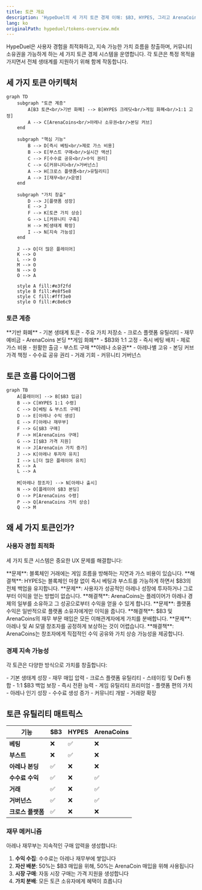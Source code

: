 ```yaml
---
title: 토큰 개요
description: 'HypeDuel의 세 가지 토큰 경제 이해: $B3, HYPES, 그리고 ArenaCoins'
lang: ko
originalPath: hypeduel/tokens-overview.mdx
---
```

HypeDuel은 사용자 경험을 최적화하고, 지속 가능한 가치 흐름을 창출하며, 커뮤니티 소유권을 가능하게 하는 세 가지 토큰 경제 시스템을 운영합니다. 각 토큰은 특정 목적을 가지면서 전체 생태계를 지원하기 위해 함께 작동합니다.

## 세 가지 토큰 아키텍처

```mermaid
graph TD
    subgraph "토큰 계층"
        A[B3 토큰<br/>기반 화폐] --> B[HYPES 크레딧<br/>게임 화폐<br/>1:1 고정]
        A --> C[ArenaCoins<br/>아레나 소유권<br/>본딩 커브]
    end

    subgraph "핵심 기능"
        B --> D[즉시 베팅<br/>제로 가스 비용]
        B --> E[부스트 구매<br/>실시간 액션]
        C --> F[수수료 공유<br/>수익 권리]
        C --> G[커뮤니티<br/>거버넌스]
        A --> H[크로스 플랫폼<br/>유틸리티]
        A --> I[재무<br/>운영]
    end

    subgraph "가치 창출"
        D --> J[플랫폼 성장]
        E --> J
        F --> K[토큰 가치 상승]
        G --> L[커뮤니티 구축]
        H --> M[생태계 확장]
        I --> N[지속 가능성]
    end

    J --> O[더 많은 플레이어]
    K --> O
    L --> O
    M --> O
    N --> O
    O --> A

    style A fill:#e3f2fd
    style B fill:#e8f5e8
    style C fill:#fff3e0
    style O fill:#c8e6c9
```

### 토큰 계층

<Tabs>
  <Tab title="$B3 토큰" icon="coins">
    **기반 화폐** - 기본 생태계 토큰 - 주요 가치 저장소 - 크로스 플랫폼 유틸리티 - 재무 예비금
    - ArenaCoins 본딩
  </Tab>

<Tab title="HYPES 크레딧" icon="bolt">
  **게임 화폐** - $B3와 1:1 고정 - 즉시 베팅 배치 - 제로 가스 비용 - 원활한 출금 - 부스트
  구매
</Tab>

  <Tab title="ArenaCoins" icon="chart-line">
    **아레나 소유권** - 아레나별 고유 - 본딩 커브 가격 책정 - 수수료 공유 권리 - 거래 기회 -
    커뮤니티 거버넌스
  </Tab>
</Tabs>

## 토큰 흐름 다이어그램

```mermaid
graph TB
    A[플레이어] --> B[$B3 입금]
    B --> C[HYPES 1:1 수령]
    C --> D[베팅 & 부스트 구매]
    D --> E[아레나 수익 생성]
    E --> F[아레나 재무부]
    F --> G[$B3 구매]
    F --> H[ArenaCoins 구매]
    G --> I[$B3 가격 지원]
    H --> J[ArenaCoin 가치 증가]
    J --> K[아레나 투자자 유치]
    I --> L[더 많은 플레이어 유치]
    K --> A
    L --> A

    M[아레나 창조자] --> N[아레나 출시]
    N --> O[플레이어 $B3 본딩]
    O --> P[ArenaCoins 수령]
    P --> Q[ArenaCoins 가치 상승]
    Q --> M
```

## 왜 세 가지 토큰인가?

### 사용자 경험 최적화

세 가지 토큰 시스템은 중요한 UX 문제를 해결합니다:

<AccordionGroup>
  <Accordion title="즉시 거래">
    **문제**: 블록체인 거래에는 게임 흐름을 방해하는 지연과 가스 비용이 있습니다. **해결책**: HYPES는 블록체인 마찰 없이 즉시 베팅과 부스트를 가능하게 하면서 $B3의 전체 백업을 유지합니다.
  </Accordion>

<Accordion title="아레나 투자">
  **문제**: 사용자가 성공적인 아레나 성장에 투자하거나 그로부터 이익을 얻는 방법이 없습니다. **해결책**: ArenaCoins는 플레이어가 아레나 경제의 일부를 소유하고 그 성공으로부터 수익을 얻을 수 있게 합니다.
</Accordion>

<Accordion title="가치 포착">
  **문제**: 플랫폼 수익은 일반적으로 플랫폼 소유자에게만 이익을 줍니다. **해결책**: $B3 및 ArenaCoins의 재무 부문 매입은 모든 이해관계자에게 가치를 분배합니다.
</Accordion>

  <Accordion title="창조자 인센티브">
    **문제**: 아레나 및 AI 모델 창조자를 공정하게 보상하는 것이 어렵습니다. **해결책**: ArenaCoins는 창조자에게 직접적인 수익 공유와 가치 상승 가능성을 제공합니다.
  </Accordion>
</AccordionGroup>

### 경제 지속 가능성

각 토큰은 다양한 방식으로 가치를 창출합니다:

<Card title="$B3 가치 동력" icon="trending-up">
  - 기본 생태계 성장 - 재무 매입 압력 - 크로스 플랫폼 유틸리티 - 스테이킹 및 DeFi 통합
</Card>

<Card title="HYPES 안정성" icon="balance-scale">
  - 1:1 $B3 백업 보장 - 즉시 전환 능력 - 게임 유틸리티 프리미엄 - 플랫폼 편의 가치
</Card>

<Card title="ArenaCoin 가치 상승" icon="rocket">
  - 아레나 인기 성장 - 수수료 생성 증가 - 커뮤니티 개발 - 거래량 확장
</Card>

## 토큰 유틸리티 매트릭스

| 기능              | $B3 | HYPES | ArenaCoins |
| ------------------ | --- | ----- | ---------- |
| **베팅**          | ❌  | ✅    | ❌         |
| **부스트**         | ❌  | ✅    | ❌         |
| **아레나 본딩**    | ✅  | ❌    | ❌         |
| **수수료 수익**    | ✅  | ❌    | ✅         |
| **거래**           | ✅  | ❌    | ✅         |
| **거버넌스**       | ✅  | ❌    | ✅         |
| **크로스 플랫폼** | ✅  | ❌    | ❌         |

### 재무 메커니즘

아레나 재무부는 지속적인 구매 압력을 생성합니다:

1. **수익 수집**: 수수료는 아레나 재무부에 쌓입니다
2. **자산 배분**: 50%는 $B3 매입을 위해, 50%는 ArenaCoin 매입을 위해 사용됩니다
3. **시장 구매**: 자동 시장 구매는 가격 지원을 생성합니다
4. **가치 분배**: 모든 토큰 소유자에게 혜택이 흐릅니다
